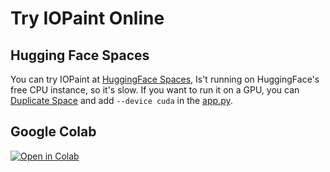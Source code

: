 # Try IOPaint Online

## Hugging Face Spaces

You can try IOPaint at [HuggingFace Spaces](https://huggingface.co/spaces/Sanster/iopaint-lama),
Is't running on HuggingFace's free CPU instance, so it's slow. If you want to run it on a GPU,
you can [Duplicate Space](https://huggingface.co/spaces/Sanster/iopaint-lama?duplicate=true) and add `--device cuda` in the [app.py](https://huggingface.co/spaces/Sanster/iopaint-lama/blob/main/app.py).

## Google Colab

<a href="https://colab.research.google.com/drive/1TKVlDZiE3MIZnAUMpv2t_S4hLr6TUY1d?usp=sharing">
  <img
    alt="Open in Colab"
    src="https://colab.research.google.com/assets/colab-badge.svg"
    style={{ marginTop: 16 }}
  />
</a>

